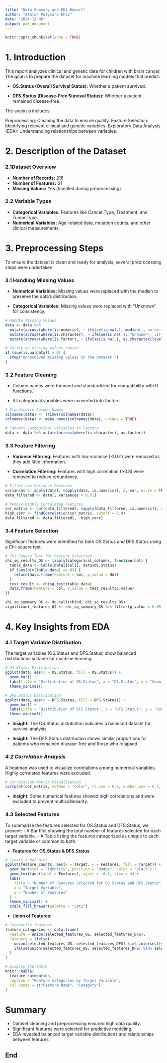 ```yaml
---
title: "Data Summary and EDA Report"
author: "Atalor Polycarp Ehiz"
date: "2024-12-06"
output: pdf_document
---
```


```r
knitr::opts_chunk$set(echo = TRUE)
```

# **1. Introduction**

This report analyzes clinical and genetic data for children with brain cancer. The goal is to prepare the dataset for machine learning models that predict:

-   **OS.Status (Overall Survival Status):** Whether a patient survived.

-   **DFS.Status (Disease-Free Survival Status):** Whether a patient remained disease-free.

The analysis includes:

Preprocessing: Cleaning the data to ensure quality. Feature Selection: Identifying relevant clinical and genetic variables. Exploratory Data Analysis (EDA): Understanding relationships between variables.

# **2. Description of the Dataset**

### 2.1**Dataset Overview**

-   **Number of Records:** 218
-   **Number of Features:** 61
-   **Missing Values:** Yes (handled during preprocessing)

### 2.2 **Variable Types**

-   **Categorical Variables:** Features like Cancer.Type, Treatment, and Tumor.Type.
-   **Numerical Variables:** Age-related data, mutation counts, and other clinical measurements.

# **3. Preprocessing Steps**

To ensure the dataset is clean and ready for analysis, several preprocessing steps were undertaken.

### **3.1 Handling Missing Values**

-   **Numerical Variables:** Missing values were replaced with the median to preserve the data's distribution.

-   **Categorical Variables:** Missing values were replaced with "Unknown" for consistency.

```r
# Handle Missing Values
data <- data %>%
  mutate(across(where(is.numeric), ~ ifelse(is.na(.), median(., na.rm = TRUE), .))) %>%
  mutate(across(where(is.character), ~ ifelse(is.na(.), "Unknown", .))) %>%
  mutate(across(where(is.factor), ~ ifelse(is.na(.), as.character(levels(.)[1]), .)))

# Verify no missing values remain
if (sum(is.na(data)) > 0) {
  stop("Unresolved missing values in the dataset.")
}
```

### **3.2 Feature Cleaning**

-   Column names were trimmed and standardized for compatibility with R functions.

-   All categorical variables were converted into factors.

```r
# Standardize Column Names
colnames(data) <- trimws(colnames(data))
colnames(data) <- make.names(colnames(data), unique = TRUE)

# Convert Categorical Variables to Factors
data <- data %>% mutate(across(where(is.character), as.factor))
```

### **3.3 Feature Filtering**

-   **Variance Filtering:** Features with low variance (\<0.01) were removed as they add little information.

-   **Correlation Filtering:** Features with high correlation (\>0.8) were removed to reduce redundancy.

```r
# Filter Low-Variance Features
variances <- apply(data[, sapply(data, is.numeric)], 2, var, na.rm = TRUE)
data_filtered <- data[, variances > 0.01]

# Remove Highly Correlated Features
cor_matrix <- cor(data_filtered[, sapply(data_filtered, is.numeric)], use = "complete.obs")
high_corr <- findCorrelation(cor_matrix, cutoff = 0.8)
data_filtered <- data_filtered[, -high_corr]
```

### **3.4 Feature Selection**

Significant features were identified for both OS.Status and DFS.Status using a Chi-square test.

```r
# Chi-Square Test for Feature Selection
chi_sq_results_OS <- lapply(categorical_columns, function(col) {
  table_data <- table(data[[col]], data$OS.Status)
  if (any(dim(table_data) == 0)) {
    return(data.frame(Feature = col, p_value = NA))
  }
  test_result <- chisq.test(table_data)
  data.frame(Feature = col, p_value = test_result$p.value)
})

chi_sq_summary_OS <- do.call(rbind, chi_sq_results_OS)
significant_features_OS <- chi_sq_summary_OS %>% filter(p_value < 0.05)
```

# 4. Key Insights from EDA

### **4.1 Target Variable Distribution**

The target variables (OS.Status and DFS.Status) show balanced distributions suitable for machine learning.

```r
# OS.Status Distribution
ggplot(data, aes(x = OS.Status, fill = OS.Status)) +
  geom_bar() +
  labs(title = "Distribution of OS.Status", x = "OS.Status", y = "Count") +
  theme_minimal()

# DFS.Status Distribution
ggplot(data, aes(x = DFS.Status, fill = DFS.Status)) +
  geom_bar() +
  labs(title = "Distribution of DFS.Status", x = "DFS.Status", y = "Count") +
  theme_minimal()
```

-   **Insight:** The OS.Status distribution indicates a balanced dataset for survival analysis.

-   **Insight:** The DFS.Status distribution shows similar proportions for patients who remained disease-free and those who relapsed.

### *4.2 Correlation Analysis*

A heatmap was used to visualize correlations among numerical variables. Highly correlated features were excluded.

```r
# Correlation Matrix Visualization
corrplot(cor_matrix, method = "color", tl.cex = 0.8, number.cex = 0.7, addCoef.col = "black")
```

-   **Insight:** Some numerical features showed high correlations and were excluded to prevent multicollinearity.

### 4.3 Selected Features

To summarize the features selected for OS.Status and DFS.Status, we present: - A Bar Plot showing the total number of features selected for each target variable. - A Table listing the features categorized as unique to each target variable or common to both.

-   **Features for OS.Status & DFS.Status**

```r
# Create a bar plot
ggplot(feature_counts, aes(x = Target, y = Features, fill = Target)) +
  geom_bar(stat = "identity", position = "dodge", color = "black") +
  geom_text(aes(label = Features), vjust = -0.5, size = 4) +
  labs(
    title = "Number of Features Selected for OS.Status and DFS.Status",
    x = "Target Variable",
    y = "Number of Features"
  ) +
  theme_minimal() +
  scale_fill_brewer(palette = "Set2")
```

-   **Union of Features:**

```r
# Categorize features
feature_categories <- data.frame(
  Feature = union(selected_features_OS, selected_features_DFS),
  Category = ifelse(
    union(selected_features_OS, selected_features_DFS) %in% intersect(selected_features_OS, selected_features_DFS), "Both",
    ifelse(union(selected_features_OS, selected_features_DFS) %in% selected_features_OS, "OS.Status", "DFS.Status")
  )
)

# Display the table
knitr::kable(
  feature_categories,
  caption = "Feature Categories by Target Variable",
  col.names = c("Feature Name", "Category")
)
```

# Summary

-   Dataset cleaning and preprocessing ensured high data quality.
-   Significant features were selected for predictive modeling.
-   EDA revealed balanced target variable distributions and relationships between features.

## End
